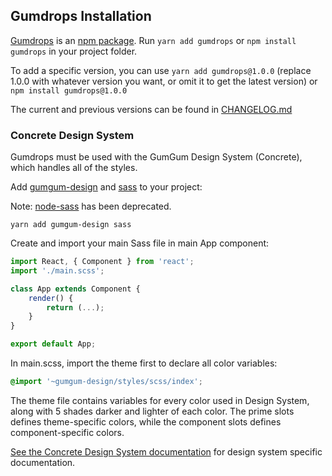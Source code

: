 
<Meta title="Installation" />

## Gumdrops Installation

[Gumdrops](https://github.com/gumgum/gumdrops) is an [npm package](https://www.npmjs.com/package/gumdrops).
Run `yarn add gumdrops` or `npm install gumdrops` in your project folder.

To add a specific version, you can use `yarn add gumdrops@1.0.0` (replace 1.0.0 with whatever version you want, or omit it to get the latest version) or `npm install gumdrops@1.0.0`

The current and previous versions can be found in [CHANGELOG.md](https://github.com/gumgum/gumdrops/blob/master/CHANGELOG.md)

### Concrete Design System

Gumdrops must be used with the GumGum Design System (Concrete), which handles all of the styles.

Add [gumgum-design](https://www.npmjs.com/package/gumgum-design) and [sass](https://www.npmjs.com/package/sass) to your project:

Note: [node-sass](https://www.npmjs.com/package/node-sass) has been deprecated.

```
yarn add gumgum-design sass
```

Create and import your main Sass file in main App component:

```jsx
import React, { Component } from 'react';
import './main.scss';

class App extends Component {
    render() {
        return (...);
    }
}

export default App;
```

In main.scss, import the theme first to declare all color variables:

```scss
@import '~gumgum-design/styles/scss/index';
```

The theme file contains variables for every color used in Design System, along with 5 shades darker and lighter of each color.
The prime slots defines theme-specific colors, while the component slots defines component-specific colors.

[See the Concrete Design System documentation](https://concrete.gumgum.com) for design system specific documentation.
